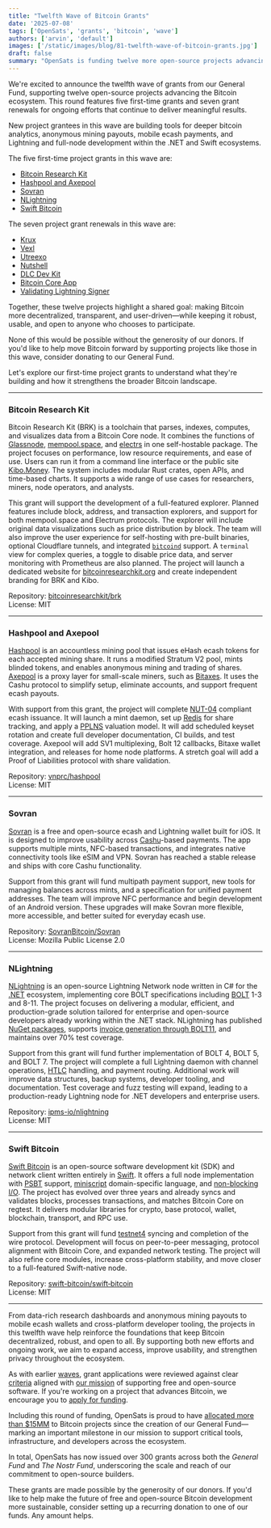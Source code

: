 ```yaml
---
title: "Twelfth Wave of Bitcoin Grants"
date: '2025-07-08'
tags: ['OpenSats', 'grants', 'bitcoin', 'wave']
authors: ['arvin', 'default']
images: ['/static/images/blog/81-twelfth-wave-of-bitcoin-grants.jpg']
draft: false
summary: "OpenSats is funding twelve more open-source projects advancing the Bitcoin ecosystem."
---
```


We're excited to announce the twelfth wave of grants from our General Fund,
supporting twelve open-source projects advancing the Bitcoin ecosystem. This
round features five first-time grants and seven grant renewals for ongoing
efforts that continue to deliver meaningful results.

New project grantees in this wave are building tools for deeper bitcoin
analytics, anonymous mining payouts, mobile ecash payments, and Lightning and
full-node development within the .NET and Swift ecosystems.

The five first-time project grants in this wave are:

- [Bitcoin Research Kit](#bitcoin-research-kit)
- [Hashpool and Axepool](#hashpool-and-axepool)
- [Sovran](#sovran)
- [NLightning](#nlightning)
- [Swift Bitcoin](#swift-bitcoin)

The seven project grant renewals in this wave are:

- [Krux](/blog/bitcoin-grants-july-2024#krux)
- [Vexl](/blog/bitcoin-grants-december-2023#vexl)
- [Utreexo](/blog/bitcoin-grants-july-2024#utreexo)
- [Nutshell](/blog/8th-wave-of-bitcoin-grants#cashu-nutshell)
- [DLC Dev Kit](/blog/bitcoin-grants-september-2024-7th-wave#dlc-dev-kit)
- [Bitcoin Core App](/blog/caring-for-bitcoin-core#bitcoin-core-app)
- [Validating Lightning
  Signer](/blog/bitcoin-grants-july-2024#validating-lightning-signer)

Together, these twelve projects highlight a shared goal: making Bitcoin more
decentralized, transparent, and user-driven—while keeping it robust, usable,
and open to anyone who chooses to participate.

None of this would be possible without the generosity of our donors. If you'd
like to help move Bitcoin forward by supporting projects like those in this
wave, consider donating to our General Fund.

<center>
    <DonateToGeneralFundButton/>
</center>

Let's explore our first-time project grants to understand what they're building
and how it strengthens the broader Bitcoin landscape.

---

### Bitcoin Research Kit

Bitcoin Research Kit (BRK) is a toolchain that parses, indexes, computes, and
visualizes data from a Bitcoin Core node. It combines the functions of
[Glassnode](https://glassnode.com/), [mempool.space](https://mempool.space/),
and [electrs](https://github.com/romanz/electrs#) in one self-hostable package.
The project focuses on performance, low resource requirements, and ease of use.
Users can run it from a command line interface or the public site
[Kibo.Money](https://kibo.money/). The system includes modular Rust crates, open
APIs, and time-based charts. It supports a wide range of use cases for
researchers, miners, node operators, and analysts.

This grant will support the development of a full-featured explorer. Planned
features include block, address, and transaction explorers, and support for both
mempool.space and Electrum protocols. The explorer will include original data
visualizations such as price distribution by block. The team will also improve
the user experience for self-hosting with pre-built binaries, optional
Cloudflare tunnels, and integrated
[`bitcoind`](https://crates.io/crates/corepc-node) support. A `terminal` view
for complex queries, a toggle to disable price data, and server monitoring with
Prometheus are also planned. The project will launch a dedicated website for
[bitcoinresearchkit.org](http://bitcoinresearchkit.org) and create independent
branding for BRK and Kibo.

Repository: [bitcoinresearchkit/brk](https://github.com/bitcoinresearchkit/brk)  
License: MIT

---

### Hashpool and Axepool

[Hashpool](https://hashpool.dev/) is an accountless mining pool that issues
eHash ecash tokens for each accepted mining share. It runs a modified Stratum V2
pool, mints blinded tokens, and enables anonymous mining and trading of shares.
[Axepool](https://hashpool.dev/dev-logs/dev-log-2025-04-05/#axepool) is a proxy
layer for small-scale miners, such as [Bitaxes](https://bitaxe.org/). It uses 
the Cashu protocol to simplify setup, eliminate accounts, and support frequent 
ecash payouts.

With support from this grant, the project will complete
[NUT-04](https://github.com/cashubtc/nuts/blob/main/04.md) compliant ecash
issuance. It will launch a mint daemon, set up [Redis](https://redis.io/about/)
for share tracking, and apply a
[PPLNS](https://bitcoinops.org/en/topics/pooled-mining/#pay-per-last-n-shares-pplns)
valuation model. It will add scheduled keyset rotation and create full developer
documentation, CI builds, and test coverage. Axepool will add SV1 multiplexing,
Bolt 12 callbacks, Bitaxe wallet integration, and releases for home node
platforms. A stretch goal will add a Proof of Liabilities protocol with share
validation.

Repository: [vnprc/hashpool](https://github.com/vnprc/hashpool)  
License: MIT

---

### Sovran

[Sovran](https://sovran.money) is a free and open-source ecash and Lightning 
wallet built for iOS. It is designed to improve usability across
[Cashu](https://cashu.space/)-based payments. The app supports multiple mints,
NFC-based transactions, and integrates native connectivity tools like eSIM and
VPN. Sovran has reached a stable release and ships with core Cashu
functionality.

Support from this grant will fund multipath payment support, new tools for
managing balances across mints, and a specification for unified payment
addresses. The team will improve NFC performance and begin development of an
Android version. These upgrades will make Sovran more flexible, more accessible,
and better suited for everyday ecash use.

Repository: [SovranBitcoin/Sovran](https://github.com/SovranBitcoin/Sovran)  
License: Mozilla Public License 2.0

---

### NLightning

[NLightning](https://nlightning.ipms.io/) is an open-source Lightning Network
node written in C# for the [.NET](https://en.wikipedia.org/wiki/.NET) ecosystem,
implementing core BOLT specifications including
[BOLT](https://github.com/lightning/bolts) 1-3 and 8-11. The project focuses on
delivering a modular, efficient, and production-grade solution tailored for
enterprise and open-source developers already working within the .NET stack.
NLightning has published [NuGet packages](https://www.nuget.org/packages),
supports [invoice generation through
BOLT11](https://www.nuget.org/packages/NLightning.Bolt11/0.2.0), and maintains
over 70% test coverage.

Support from this grant will fund further implementation of BOLT 4, BOLT 5, and
BOLT 7. The project will complete a full Lightning daemon with channel
operations, [HTLC](https://bitcoinops.org/en/topics/htlc/) handling, and payment
routing. Additional work will improve data structures, backup systems, developer
tooling, and documentation. Test coverage and fuzz testing will expand, leading
to a production-ready Lightning node for .NET developers and enterprise users.

Repository: [ipms-io/nlightning](https://github.com/ipms-io/nlightning)  
License: MIT

---

### Swift Bitcoin

[Swift Bitcoin](https://swiftbitcoin.org/) is an open-source software
development kit (SDK) and network client written entirely in
[Swift](https://www.swift.org/documentation/). It offers a full node
implementation with [PSBT](https://bitcoinops.org/en/topics/psbt/) support,
[miniscript](https://bitcoinops.org/en/topics/miniscript/) domain-specific
language, and [non-blocking I/O](https://github.com/apple/swift-nio#). The
project has evolved over three years and already syncs and validates blocks,
processes transactions, and matches Bitcoin Core on regtest. It delivers modular
libraries for crypto, base protocol, wallet, blockchain, transport, and RPC use.

Support from this grant will fund
[testnet4](https://bitcoinops.org/en/topics/testnet/) syncing and completion of
the wire protocol. Development will focus on peer-to-peer messaging, protocol
alignment with Bitcoin Core, and expanded network testing. The project will also
refine core modules, increase cross-platform stability, and move closer to a
full-featured Swift-native node.

Repository:
[swift-bitcoin/swift‑bitcoin](https://github.com/swift-bitcoin/swift-bitcoin)  
License: MIT

---

From data-rich research dashboards and anonymous mining payouts to mobile ecash
wallets and cross-platform developer tooling, the projects in this twelfth wave
help reinforce the foundations that keep Bitcoin decentralized, robust, and open
to all. By supporting both new efforts and ongoing work, we aim to expand
access, improve usability, and strengthen privacy throughout the ecosystem.

As with earlier [waves](/tags/wave), grant applications were reviewed against
clear [criteria](/apply#criteria) aligned with [our mission](/mission) of
supporting free and open-source software. If you're working on a project that
advances Bitcoin, we encourage you to [apply for funding](/apply).

Including this round of funding, OpenSats is proud to have [allocated more than
$15MM](/transparency) to Bitcoin projects since the creation of our General
Fund—marking an important milestone in our mission to support critical tools,
infrastructure, and developers across the ecosystem.

In total, OpenSats has now issued over 300 grants across both the _General Fund_
and _The Nostr Fund_, underscoring the scale and reach of our commitment to
open-source builders.

These grants are made possible by the generosity of our donors. If you'd like to
help make the future of free and open-source Bitcoin development more
sustainable, consider setting up a recurring donation to one of our funds. Any
amount helps.

<center>
    <DonateRecurringButton/>
</center>
